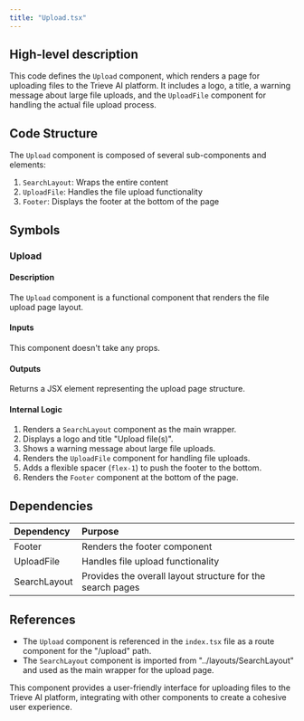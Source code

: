 ```yaml
---
title: "Upload.tsx"
---
```


## High-level description
This code defines the `Upload` component, which renders a page for uploading files to the Trieve AI platform. It includes a logo, a title, a warning message about large file uploads, and the `UploadFile` component for handling the actual file upload process.

## Code Structure
The `Upload` component is composed of several sub-components and elements:
1. `SearchLayout`: Wraps the entire content
2. `UploadFile`: Handles the file upload functionality
3. `Footer`: Displays the footer at the bottom of the page

## Symbols

### Upload
#### Description
The `Upload` component is a functional component that renders the file upload page layout.

#### Inputs
This component doesn't take any props.

#### Outputs
Returns a JSX element representing the upload page structure.

#### Internal Logic
1. Renders a `SearchLayout` component as the main wrapper.
2. Displays a logo and title "Upload file(s)".
3. Shows a warning message about large file uploads.
4. Renders the `UploadFile` component for handling file uploads.
5. Adds a flexible spacer (`flex-1`) to push the footer to the bottom.
6. Renders the `Footer` component at the bottom of the page.

## Dependencies
| Dependency | Purpose |
|:-----------|:--------|
| Footer | Renders the footer component |
| UploadFile | Handles file upload functionality |
| SearchLayout | Provides the overall layout structure for the search pages |

## References
- The `Upload` component is referenced in the `index.tsx` file as a route component for the "/upload" path.
- The `SearchLayout` component is imported from "../layouts/SearchLayout" and used as the main wrapper for the upload page.

This component provides a user-friendly interface for uploading files to the Trieve AI platform, integrating with other components to create a cohesive user experience.